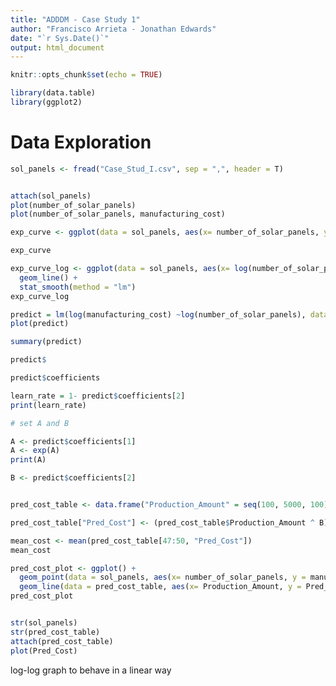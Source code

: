 ```yaml
---
title: "ADDDM - Case Study 1"
author: "Francisco Arrieta - Jonathan Edwards"
date: "`r Sys.Date()`"
output: html_document
---
```


```r
knitr::opts_chunk$set(echo = TRUE)
```


```r
library(data.table)
library(ggplot2)

```

# Data Exploration


```r
sol_panels <- fread("Case_Stud_I.csv", sep = ",", header = T)


attach(sol_panels)
plot(number_of_solar_panels)
plot(number_of_solar_panels, manufacturing_cost)

exp_curve <- ggplot(data = sol_panels, aes(x= number_of_solar_panels, y = manufacturing_cost)) + geom_line()

exp_curve
```

```r
exp_curve_log <- ggplot(data = sol_panels, aes(x= log(number_of_solar_panels), y = log(manufacturing_cost))) +
  geom_line() +
  stat_smooth(method = "lm")
exp_curve_log

```

```r
predict = lm(log(manufacturing_cost) ~log(number_of_solar_panels), data = sol_panels, interval = "confidence")
plot(predict)

summary(predict)

predict$

```


```r
predict$coefficients

learn_rate = 1- predict$coefficients[2]
print(learn_rate)
```


```r
# set A and B

A <- predict$coefficients[1]
A <- exp(A)
print(A)

B <- predict$coefficients[2]


pred_cost_table <- data.frame("Production_Amount" = seq(100, 5000, 100))

pred_cost_table["Pred_Cost"] <- (pred_cost_table$Production_Amount ^ B)*A

mean_cost <- mean(pred_cost_table[47:50, "Pred_Cost"])
mean_cost
```



```r
pred_cost_plot <- ggplot() +
  geom_point(data = sol_panels, aes(x= number_of_solar_panels, y = manufacturing_cost)) +
  geom_line(data = pred_cost_table, aes(x= Production_Amount, y = Pred_Cost, color = "red"))
pred_cost_plot


str(sol_panels)
str(pred_cost_table)
attach(pred_cost_table)
plot(Pred_Cost)
```





log-log graph to behave in a linear way
